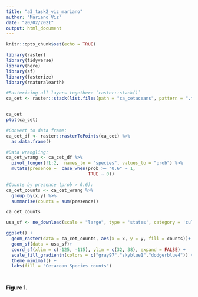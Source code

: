 ```yaml
---
title: "a3_task2_viz_mariano"
author: "Mariano Viz"
date: "20/02/2021"
output: html_document
---
```


```r
knitr::opts_chunk$set(echo = TRUE)

library(raster)
library(tidyverse)
library(here)
library(sf)
library(fasterize)
library(rnaturalearth)
```



```r
#Rasterizing all layers together: `raster::stack()`
ca_cet <- raster::stack(list.files(path = "ca_cetaceans", pattern = ".tif", full.names = TRUE))


ca_cet
plot(ca_cet)

```



```r
#Convert to data frame:
ca_cet_df <- raster::rasterToPoints(ca_cet) %>%
  as.data.frame()

#Data wrangling:
ca_cet_wrang <- ca_cet_df %>%
  pivot_longer(!1:2,  names_to = "species", values_to = "prob") %>%
  mutate(presence =  case_when(prob >= "0.6" ~ 1,
                               TRUE ~ 0))

#Counts by presence (prob > 0.6):
ca_cet_counts <- ca_cet_wrang %>% 
  group_by(x,y) %>% 
  summarise(counts = sum(presence))

ca_cet_counts

usa_sf <- ne_download(scale = "large", type = 'states', category = 'cultural', returnclass = 'sf')

ggplot() +
  geom_raster(data = ca_cet_counts, aes(x = x, y = y, fill = counts))+
  geom_sf(data = usa_sf)+ 
  coord_sf(xlim = c(-125, -115), ylim = c(32, 38), expand = FALSE) +
  scale_fill_gradientn(colors = c("gray97","skyblue1","dodgerblue4")) +
  theme_minimal() +
  labs(fill = "Cetacean Species counts")




```

**Figure 1.**
